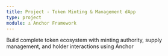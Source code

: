 ```yaml
---
title: Project - Token Minting & Management dApp
type: project
module: ⚓ Anchor Framework
---
```


Build complete token ecosystem with minting authority, supply management, and holder interactions using Anchor
